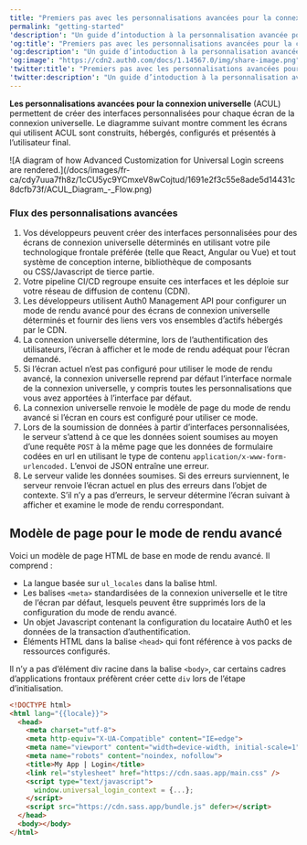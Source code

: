 ```yaml
---
title: "Premiers pas avec les personnalisations avancées pour la connexion universelle"
permalink: "getting-started"
'description': "Un guide d’intoduction à la personnalisation avancée pour la connexion universelle"
'og:title': "Premiers pas avec les personnalisations avancées pour la connexion universelle"
'og:description': "Un guide d’intoduction à la personnalisation avancée pour la connexion universelle"
'og:image': "https://cdn2.auth0.com/docs/1.14567.0/img/share-image.png"
'twitter:title': "Premiers pas avec les personnalisations avancées pour la connexion universelle"
'twitter:description': "Un guide d’intoduction à la personnalisation avancée pour la connexion universelle"
---
```


**Les personnalisations avancées pour la connexion universelle** (ACUL) permettent de créer des interfaces personnalisées pour chaque écran de la connexion universelle. Le diagramme suivant montre comment les écrans qui utilisent ACUL sont construits, hébergés, configurés et présentés à l’utilisateur final.

<Frame>![A diagram of how Advanced Customization for Universal Login screens are rendered.](/docs/images/fr-ca/cdy7uua7fh8z/1cCU5yc9YCmxeV8wCojtud/1691e2f3c55e8ade5d14431c8dcfb73f/ACUL_Diagram_-_Flow.png)</Frame>

### Flux des personnalisations avancées

1. Vos développeurs peuvent créer des interfaces personnalisées pour des écrans de connexion universelle déterminés en utilisant votre pile technologique frontale préférée (telle que React, Angular ou Vue) et tout système de conception interne, bibliothèque de composants ou CSS/Javascript de tierce partie.
2. Votre pipeline CI/CD regroupe ensuite ces interfaces et les déploie sur votre réseau de diffusion de contenu (CDN).
3. Les développeurs utilisent Auth0 Management API pour configurer un mode de rendu avancé pour des écrans de connexion universelle déterminés et fournir des liens vers vos ensembles d’actifs hébergés par le CDN.
4. La connexion universelle détermine, lors de l’authentification des utilisateurs, l’écran à afficher et le mode de rendu adéquat pour l’écran demandé.
5. Si l’écran actuel n’est pas configuré pour utiliser le mode de rendu avancé, la connexion universelle reprend par défaut l’interface normale de la connexion universelle, y compris toutes les personnalisations que vous avez apportées à l’interface par défaut.
6. La connexion universelle renvoie le modèle de page du mode de rendu avancé si l’écran en cours est configuré pour utiliser ce mode.
7. Lors de la soumission de données à partir d’interfaces personnalisées, le serveur s’attend à ce que les données soient soumises au moyen d’une requête `POST` à la même page que les données de formulaire codées en url en utilisant le type de contenu `application/x-www-form-urlencoded.` L’envoi de JSON entraîne une erreur.
8. Le serveur valide les données soumises. Si des erreurs surviennent, le serveur renvoie l’écran actuel en plus des erreurs dans l’objet de contexte. S’il n’y a pas d’erreurs, le serveur détermine l’écran suivant à afficher et examine le mode de rendu correspondant.

## Modèle de page pour le mode de rendu avancé

Voici un modèle de page HTML de base en mode de rendu avancé. Il comprend :

* La langue basée sur `ul_locales` dans la balise html.
* Les balises `<meta>` standardisées de la connexion universelle et le titre de l’écran par défaut, lesquels peuvent être supprimés lors de la configuration du mode de rendu avancé.
* Un objet Javascript contenant la configuration du locataire Auth0 et les données de la transaction d’authentification.
* Éléments HTML dans la balise `<head>` qui font référence à vos packs de ressources configurés.

<Callout icon="file-lines" color="#0EA5E9" iconType="regular">

Il n’y a pas d’élément div racine dans la balise `<body>`, car certains cadres d’applications frontaux préfèrent créer cette `div` lors de l’étape d’initialisation.

</Callout>

```html lines
<!DOCTYPE html>
<html lang="{{locale}}">
  <head>
    <meta charset="utf-8">
    <meta http-equiv="X-UA-Compatible" content="IE=edge">
    <meta name="viewport" content="width=device-width, initial-scale=1">
    <meta name="robots" content="noindex, nofollow">
    <title>My App | Login</title>
    <link rel="stylesheet" href="https://cdn.saas.app/main.css" />
    <script type="text/javascript">
      window.universal_login_context = {...};
    </script>
    <script src="https://cdn.sass.app/bundle.js" defer></script>
  </head>
  <body></body>
</html>
```

